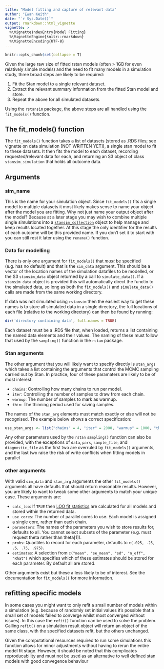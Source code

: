 ```yaml
---
title: "Model fitting and capture of relevant data"
author: "Ewan Keith"
date: "`r Sys.Date()`"
output: rmarkdown::html_vignette
vignette: >
  %\VignetteIndexEntry{Model Fitting}
  %\VignetteEngine{knitr::rmarkdown}
  %\VignetteEncoding{UTF-8}
---
```

```r
knitr::opts_chunk$set(collapse = T)
```

Given the large raw size of fitted rstan models (often > 1GB for even relatively simple models) and the need to fit many models in a simulation study, three broad steps are likely to be required:

1. Fit the Stan model to a single relevant dataset.
2. Extract the relevant summary information from the fitted Stan model and store.
3. Repeat the above for all simulated datasets.

Using the `rstansim` package, the above steps are all handled using the `fit_models()` function.

## The fit_models() function

The `fit_models()` function takes a list of datasets (stored as .RDS files; see vignette on data simulation [NOT WRITTEN YET]), a single stan model to fit to these datasets. It then fits the model to each dataset, recording requested/relevant data for each, and returning an S3 object of class `stansim_simulation` that holds all outcome data.

## Arguments

### sim_name

This is the name for your simulation object. Since `fit_models()` fits a single model to multiple datasets it most likely makes sense to name your object after the model you are fitting. Why not just name your output object after the model? Because at a later stage you may wish to combine multiple single simulations into a [`stansim_collection`](stansim_collection()) object to help manage and keep results located together. At this stage the only identifier for the results of each outcome will be this provided name. If you don't set it to start with you can still rest it later using the `rename()` function.

### Data for modelling

There is only one argument for `fit_models()` that *must* be specified (e.g. has no default) and that is the `sim_data` argument. This should be a vector of the location names of the simulation datafiles to be modelled, or the S3 `stansim_data` object returned by a call to `simulate_data()`. If a `stansim_data` object is provided this will automatically direct the functin to the simulated data, so long as both the `fit_models()` and `simulate_data()` calls are made from the same working directory.

If data was not simulated using `rstansim` then the easiest way to get these names is to store all simulated data in a single directory, the full locations of each file (relative to the working directory) can then be found by running:

```R
dir('directory containing data', full.names = TRUE)
```

Each dataset must be a .RDS file that, when loaded, returns a list containing the named data elements and their values. The naming of these must follow that used by the `sampling()` function in the `rstan` package. 

### Stan arguments

The other argument that you will likely want to specify directly is `stan_args` which takes a list containing the arguments that control the MCMC sampling carried out by Stan. In practice, four of these paramaters are likely to be of most interest:

* `chains`: Controlling how many chains to run per model.
* `iter`: Controlling the number of samples to draw from each chain.
* `warmup`: The number of samples to mark as warmup.
* `thin`: The thinning period used for saving samples.

The names of the `stan_arg` elements must match exactly or else will not be recognised. The example below shows a correct specification:

```R
use_stan_args <- list("chains" = 4, "iter" = 2000, "warmup" = 1000, "thin" = 1)
```

Any other parameters used by the `rstan` `sampling()` function can also be provided, with the exceptions of `data`, `pars`, `sample_file`, and `diagnostic_file` as the first two are overruled by `fit_models()` arguments, and the last two raise the risk of write conflicts when fitting models in parallel

### other arguments

With valid `sim_data` and `stan_arg` arguments the other `fit_models()` arguments all have defaults that should return reasonable results. However, you are likely to want to tweak some other arguments to match your unique case. These arguments are:

* `calc_loo`: If `TRUE` then [LOO fit statistics](https://cran.r-project.org/web/packages/loo/index.html) are calculated for all models and stored within the returned data.
* `use_cores`: The number of parallel cores to use. Each model is assigned a single core, rather than each chain.
* `parameters`: The names of the parameters you wish to store results for, defaults to all. You cannot select subsets of the parameter (e.g. must request theta rather than theta[1]).
* `probs`: Quantiles to record for each parameter, defaults to `c(.025, .25, .5, .75, .975)`.
* `estimates`: A selection from `c("mean", "se_mean", "sd", "n_eff", "Rhat")` which specifies which of these estimates should be stored for each parameter. By default all are stored.

Other arguments exist but these a less likely to be of interest. See the documentation for `fit_models()` for more information.

## refitting specific models

In some cases you might want to only refit a small number of models within a simulation (e.g. because of randomly set initial values it's possible that a small set of models failed to converge whilst most converged without issues). In this case the `refit()` function can be used to solve the problem. Calling `refit()` on a simulation result object will return an object of the same class, with the specified datasets refit, but the others unchanged.

Given the computational resources required to run some simulations this function allows for minor adjustments without having to rerun the entire model fit stage. However, it should be noted that this complicates reproducability and must not be used as an alternative to well defined stan models with good convegence behaviour
